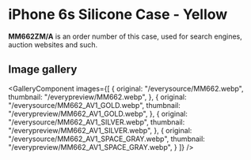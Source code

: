 
# iPhone 6s Silicone Case - Yellow

<Callout type='info' emoji='👉🏻'>**MM662ZM/A** is an order number of this case, used for search engines, auction websites and such.</Callout>

## Image gallery

<GalleryComponent
    images={[
      {
        original: "/everysource/MM662.webp",
        thumbnail: "/everypreview/MM662.webp",
      },
      {
        original: "/everysource/MM662_AV1_GOLD.webp",
        thumbnail: "/everypreview/MM662_AV1_GOLD.webp",
      },
      {
        original: "/everysource/MM662_AV1_SILVER.webp",
        thumbnail: "/everypreview/MM662_AV1_SILVER.webp",
      },
      {
        original: "/everysource/MM662_AV1_SPACE_GRAY.webp",
        thumbnail: "/everypreview/MM662_AV1_SPACE_GRAY.webp",
      }
    ]}
  />
